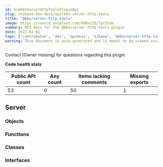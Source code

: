 ```yaml
---
id: kibKbnServerHttpToolsPluginApi
slug: /kibana-dev-docs/api/kbn-server-http-tools
title: "@kbn/server-http-tools"
image: https://source.unsplash.com/400x175/?github
summary: API docs for the @kbn/server-http-tools plugin
date: 2022-02-01
tags: ['contributor', 'dev', 'apidocs', 'kibana', '@kbn/server-http-tools']
warning: This document is auto-generated and is meant to be viewed inside our experimental, new docs system. Reach out in #docs-engineering for more info.
---
```




Contact [Owner missing] for questions regarding this plugin.

**Code health stats**

| Public API count  | Any count | Items lacking comments | Missing exports |
|-------------------|-----------|------------------------|-----------------|
| 53 | 0 | 50 | 1 |

## Server

### Objects
<DocDefinitionList data={kbnServerHttpToolsObj.server.objects}/>

### Functions
<DocDefinitionList data={kbnServerHttpToolsObj.server.functions}/>

### Classes
<DocDefinitionList data={kbnServerHttpToolsObj.server.classes}/>

### Interfaces
<DocDefinitionList data={kbnServerHttpToolsObj.server.interfaces}/>

